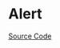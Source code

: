 
<Meta of={AlertStories} />

# Alert

<Description of={Alert} />

[Source Code](https://github.com/Mezzanine-UI/mezzanine/blob/main/packages/react/src/Alert/Alert.tsx)

<ArgsTable of={Alert} />
